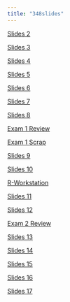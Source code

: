 ```yaml
---
title: "348slides"
---
```


[Slides 2](lec2.html)

[Slides 3](lec3.html)

[Slides 4](lec4.html)

[Slides 5](lec5.html)

[Slides 6](lec6.html)

[Slides 7](lec7.html)

[Slides 8](lec8.html)

[Exam 1 Review](exam1_review.html)

[Exam 1 Scrap](exam1_scrap.html)

[Slides 9](lec9.html)

[Slides 10](lec10.html)

[R-Workstation](RWorkstation.html)

[Slides 11](lect11.html)

[Slides 12](lec12.html)

[Exam 2 Review](exam2_review.html)

[Slides 13](lec13.html)

[Slides 14](lec14.html)

[Slides 15](lec15.html)

[Slides 16](lec16.html)

[Slides 17](lec17.html)

